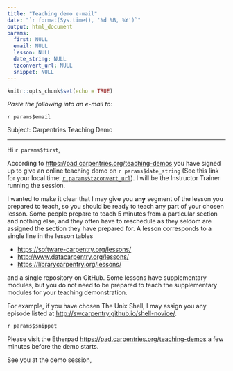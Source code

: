 ```yaml
---
title: "Teaching demo e-mail"
date: "`r format(Sys.time(), '%d %B, %Y')`"
output: html_document
params:
  first: NULL
  email: NULL
  lesson: NULL
  date_string: NULL
  tzconvert_url: NULL
  snippet: NULL
---
```


```r
knitr::opts_chunk$set(echo = TRUE)
```

_Paste the following into an e-mail to:_

`r params$email`

Subject: Carpentries Teaching Demo

***

Hi `r params$first`,


According to 
[https://pad.carpentries.org/teaching-demos](https://pad.carpentries.org/teaching-demos) 
you have signed up to give an online teaching demo on `r params$date_string` 
(See this link for your local time: [`r params$tzconvert_url`](`r params$tzconvert_url`)). 
I will be the Instructor Trainer running the session.

I wanted to make it clear that I may give you **any** segment of the lesson you 
prepared to teach, so you should be ready to teach any part of your chosen 
lesson. Some people prepare to teach 5 minutes from a particular section and 
nothing else, and they often have to reschedule as they seldom are assigned the 
section they have prepared for. A lesson corresponds to a single line in the 
lesson tables 

+ [https://software-carpentry.org/lessons/](https://software-carpentry.org/lessons/)
+ [http://www.datacarpentry.org/lessons/](http://www.datacarpentry.org/lessons/) 
+ [https://librarycarpentry.org/lessons/](https://librarycarpentry.org/lessons/)

and a single repository on GitHub. Some lessons have supplementary modules, but 
you do not need to be prepared to teach the supplementary modules for your 
teaching demonstration.

For example, if you have chosen The Unix Shell, I may assign you any episode 
listed at 
[http://swcarpentry.github.io/shell-novice/](http://swcarpentry.github.io/shell-novice/).

`r params$snippet`

Please visit the Etherpad 
[https://pad.carpentries.org/teaching-demos](https://pad.carpentries.org/teaching-demos) 
a few minutes before the demo starts.

See you at the demo session,